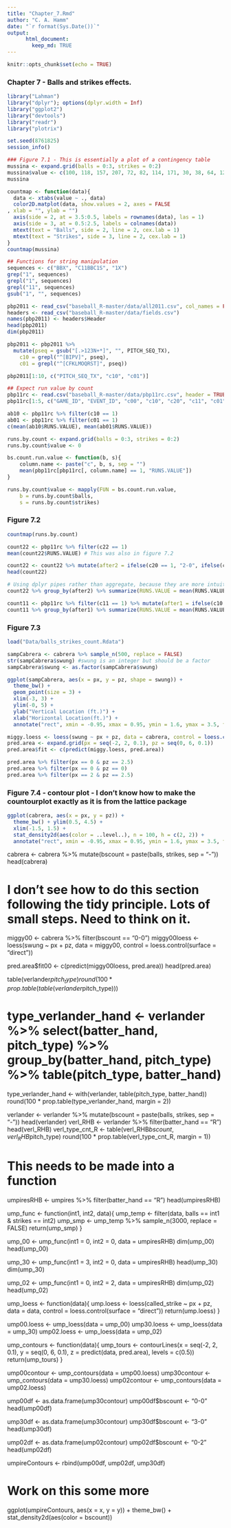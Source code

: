 ```yaml
---
title: "Chapter_7.Rmd"
author: "C. A. Hamm"
date: "`r format(Sys.Date())`"
output:  
      html_document:  
        keep_md: TRUE
---
```


```r
knitr::opts_chunk$set(echo = TRUE)
```

### Chapter 7 - **Balls and strikes effects**.


```r
library("Lahman")
library("dplyr"); options(dplyr.width = Inf)
library("ggplot2")
library("devtools")
library("readr")
library("plotrix")

set.seed(8761825)
session_info()
```

```r
### Figure 7.1 - This is essentially a plot of a contingency table
mussina <- expand.grid(balls = 0:3, strikes = 0:2)
mussina$value <- c(100, 118, 157, 207, 72, 82, 114, 171, 30, 38, 64, 122)
mussina

countmap <- function(data){
  data <- xtabs(value ~ ., data)
  color2D.matplot(data, show.values = 2, axes = FALSE
, xlab = "", ylab = "")
  axis(side = 2, at = 3.5:0.5, labels = rownames(data), las = 1)
  axis(side = 3, at = 0.5:2.5, labels = colnames(data))
  mtext(text = "Balls", side = 2, line = 2, cex.lab = 1)
  mtext(text = "Strikes", side = 3, line = 2, cex.lab = 1)
}
countmap(mussina)
```

```r
## Functions for string manipulation
sequences <- c("BBX", "C11BBC1S", "1X")
grep("1", sequences)
grepl("1", sequences)
grepl("11", sequences)
gsub("1", "", sequences)

pbp2011 <- read_csv("baseball_R-master/data/all2011.csv", col_names = FALSE)
headers <- read_csv("baseball_R-master/data/fields.csv")
names(pbp2011) <- headers$Header
head(pbp2011)
dim(pbp2011)

pbp2011 <- pbp2011 %>% 
  mutate(pseq = gsub("[.>123N+*]", "", PITCH_SEQ_TX), 
    c10 = grepl("^[BIPV]", pseq), 
    c01 = grepl("^[CFKLMOQRST]", pseq))

pbp2011[1:10, c("PITCH_SEQ_TX", "c10", "c01")]

## Expect run value by count
pbp11rc <- read.csv("baseball_R-master/data/pbp11rc.csv", header = TRUE) # using read_csv results in 198 parsing errors
pbp11rc[1:5, c("GAME_ID", "EVENT_ID", "c00", "c10", "c20", "c11", "c01", "c30", "c21", "c31", "c02", "c12", "c22", "c32", "RUNS.VALUE")]

ab10 <- pbp11rc %>% filter(c10 == 1)
ab01 <- pbp11rc %>% filter(c01 == 1)
c(mean(ab10$RUNS.VALUE), mean(ab01$RUNS.VALUE))

runs.by.count <- expand.grid(balls = 0:3, strikes = 0:2)
runs.by.count$value <- 0

bs.count.run.value <- function(b, s){
	column.name <- paste("c", b, s, sep = "")
	mean(pbp11rc[pbp11rc[, column.name] == 1, "RUNS.VALUE"])
}

runs.by.count$value <- mapply(FUN = bs.count.run.value, 
	b = runs.by.count$balls,
	s = runs.by.count$strikes)
```

### Figure 7.2
```r
countmap(runs.by.count)
```

```r
count22 <- pbp11rc %>% filter(c22 == 1)
mean(count22$RUNS.VALUE) # This was also in figure 7.2

count22 <- count22 %>% mutate(after2 = ifelse(c20 == 1, "2-0", ifelse(c02 == 1, "0-2", "1-1")))
head(count22)

# Using dplyr pipes rather than aggregate, because they are more intuitive to me.  
count22 %>% group_by(after2) %>% summarize(RUNS.VALUE = mean(RUNS.VALUE)) # Note the excellent point made by the authors about this seemingly odd result. 

count11 <- pbp11rc %>% filter(c11 == 1) %>% mutate(after1 = ifelse(c10 == 1, "1-0", "0-1"))
count11 %>% group_by(after1) %>% summarize(RUNS.VALUE = mean(RUNS.VALUE))
```

### Figure 7.3
```r
load("Data/balls_strikes_count.Rdata")

sampCabrera <- cabrera %>% sample_n(500, replace = FALSE)
str(sampCabrera$swung) #swung is an integer but should be a factor
sampCabrera$swung <- as.factor(sampCabrera$swung)

ggplot(sampCabrera, aes(x = px, y = pz, shape = swung)) + 
  theme_bw() + 
  geom_point(size = 3) + 
  xlim(-3, 3) + 
  ylim(-0, 5) + 
  ylab("Vertical Location (ft.)") + 
  xlab("Horizontal Location(ft.)") + 
  annotate("rect", xmin = -0.95, xmax = 0.95, ymin = 1.6, ymax = 3.5, fill = "dodgerblue", alpha = 0.3) # I think that shading in the strike zone is WAY prettier than a dashed line box.
```


```r
miggy.loess <- loess(swung ~ px + pz, data = cabrera, control = loess.control(surface = "direct"))
pred.area <- expand.grid(px = seq(-2, 2, 0.1), pz = seq(0, 6, 0.1))
pred.area$fit <- c(predict(miggy.loess, pred.area))

pred.area %>% filter(px == 0 & pz == 2.5)
pred.area %>% filter(px == 0 & pz == 0)
pred.area %>% filter(px == 2 & pz == 2.5)
```

### Figure 7.4 - contour plot - I don't know how to make the countourplot exactly as it is from the lattice package
```r
ggplot(cabrera, aes(x = px, y = pz)) + 
  theme_bw() + ylim(0.5, 4.5) + 
  xlim(-1.5, 1.5) + 
  stat_density2d(aes(color = ..level..), n = 100, h = c(2, 2)) + 
  annotate("rect", xmin = -0.95, xmax = 0.95, ymin = 1.6, ymax = 3.5, fill = "dodgerblue", alpha = 0.3)
```

cabrera <- cabrera %>% mutate(bscount = paste(balls, strikes, sep = "-"))
head(cabrera)

# I don't see how to do this section following the tidy principle. Lots of small steps. Need to think on it. 
miggy00 <- cabrera %>% filter(bscount == "0-0")
miggy00loess <- loess(swung ~ px + pz, data = miggy00, control = loess.control(surface = "direct"))

pred.area$fit00 <- c(predict(miggy00loess, pred.area))
head(pred.area)


table(verlander$pitch_type)
round(100 * prop.table(table(verlander$pitch_type)))

# type_verlander_hand <- verlander %>% select(batter_hand, pitch_type) %>% group_by(batter_hand, pitch_type) %>% table(pitch_type, batter_hand)

type_verlander_hand <- with(verlander, table(pitch_type, batter_hand))
round(100 * prop.table(type_verlander_hand, margin = 2))


verlander <- verlander %>% mutate(bscount = paste(balls, strikes, sep = "-"))
head(verlander)
verl_RHB <- verlander %>% filter(batter_hand == "R")
head(verl_RHB)
verl_type_cnt_R <- table(verl_RHB$bscount, verl_RHB$pitch_type)
round(100 * prop.table(verl_type_cnt_R, margin = 1))

# This needs to be made into a function
umpiresRHB <- umpires %>% filter(batter_hand == "R")
head(umpiresRHB)


ump_func <- function(int1, int2, data){
	ump_temp <- filter(data, balls == int1 & strikes == int2)
	ump_smp <- ump_temp %>% sample_n(3000, replace = FALSE)
	return(ump_smp)
}

ump_00 <- ump_func(int1 = 0, int2 = 0, data = umpiresRHB)
dim(ump_00)
head(ump_00)

ump_30 <- ump_func(int1 = 3, int2 = 0, data = umpiresRHB)
head(ump_30)
dim(ump_30)

ump_02 <- ump_func(int1 = 0, int2 = 2, data = umpiresRHB)
dim(ump_02)
head(ump_02)


ump_loess <- function(data){
	ump.loess <- loess(called_strike ~ px + pz, data = data, control = loess.control(surface = "direct"))
	return(ump.loess)
}

ump00.loess <- ump_loess(data = ump_00)
ump30.loess <- ump_loess(data = ump_30)
ump02.loess <- ump_loess(data = ump_02)

ump_contours <- function(data){
	ump_tours <- contourLines(x = seq(-2, 2, 0.1), y = seq(0, 6, 0.1), z = predict(data, pred.area), levels = c(0.5))
	return(ump_tours)
}

ump00contour <- ump_contours(data = ump00.loess)
ump30contour <- ump_contours(data = ump30.loess)
ump02contour <- ump_contours(data = ump02.loess)


ump00df <- as.data.frame(ump30contour)
ump00df$bscount <- "0-0"
head(ump00df)

ump30df <- as.data.frame(ump30contour)
ump30df$bscount <- "3-0"
head(ump30df)

ump02df <- as.data.frame(ump02contour)
ump02df$bscount <- "0-2"
head(ump02df)

umpireContours <- rbind(ump00df, ump02df, ump30df)

# Work on this some more
ggplot(umpireContours, aes(x = x, y = y)) + 
  theme_bw() + 
  stat_density2d(aes(color = bscount))




